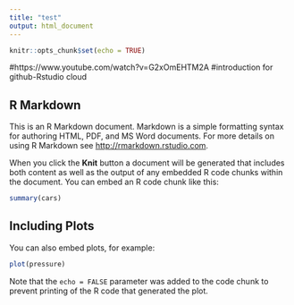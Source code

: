 ```yaml
---
title: "test"
output: html_document
---
```


```r
knitr::opts_chunk$set(echo = TRUE)
```
#https://www.youtube.com/watch?v=G2xOmEHTM2A
#introduction for github-Rstudio cloud


## R Markdown

This is an R Markdown document. Markdown is a simple formatting syntax for authoring HTML, PDF, and MS Word documents. For more details on using R Markdown see <http://rmarkdown.rstudio.com>.

When you click the **Knit** button a document will be generated that includes both content as well as the output of any embedded R code chunks within the document. You can embed an R code chunk like this:

```r
summary(cars) 
```

## Including Plots

You can also embed plots, for example:

```r
plot(pressure)
```

Note that the `echo = FALSE` parameter was added to the code chunk to prevent printing of the R code that generated the plot.
